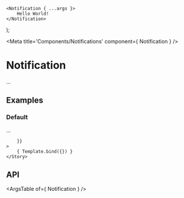 
	<Notification { ...args }>
		Hello World!
	</Notification>
);

<Meta title='Components/Notifications' component={ Notification } />

# Notification

...

## Examples

### Default

...

<Canvas>
	<Story
		name="Default"
		args={{
			
		}}
	>
		{ Template.bind({}) }
	</Story>
</Canvas>

## API

<ArgsTable of={ Notification } />

